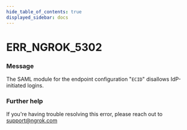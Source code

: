 ```yaml
---
hide_table_of_contents: true
displayed_sidebar: docs
---
```



# ERR_NGROK_5302

### Message
The SAML module for the endpoint configuration "`ECID`" disallows IdP-initiated logins.

<ErrorDetails error='err_ngrok_5302' />


### Further help
If you're having trouble resolving this error, please reach out to [support@ngrok.com](mailto:support@ngrok.com?subject=Help%20with%20ERR_NGROK_5302)

